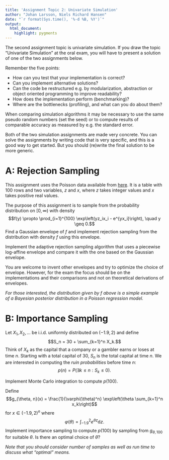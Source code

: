 ```yaml
---
title: 'Assignment Topic 2: Univariate Simulation'
author: "Johan Larsson, Niels Richard Hansen"
date: "`r format(Sys.time(), '%-d %B, %Y')`"
output:
  html_document:
    highlight: pygments
---
```


The second assignment topic is univariate simulation.
If you draw the topic "Univariate Simulation" at the
oral exam, you will have to present a solution of one of the two assignments below.

Remember the five points:

* How can you test that your implementation is correct?
* Can you implement alternative solutions?
* Can the code be restructured e.g. by modularization, abstraction or object oriented programming to improve readability?
* How does the implementation perform (benchmarking)?
* Where are the bottlenecks (profiling), and what can you do about them?

When comparing simulation algorithms it may be necessary to use the
same pseudo random numbers (set the seed) or to compute results of
comparable accuracy as measured by e.g. the standard error.

Both of the two simulation assignments are made very concrete. You can
solve the assignments by writing code that is very specific, and this is
a good way to get started. But you should (re)write the final
solution to be more generic.

# A: Rejection Sampling

This assignment uses the Poisson data available from [here](data/poisson.csv).
It is a table with 100 rows and two variables, $z$ and $x$, where $z$ takes integer values and $x$
takes positive real values.

The purpose of this assignment is to sample from the probability distribution on $[0, \infty)$ with density
$$f(y) \propto \prod_{i=1}^{100}  \exp\left(yz_ix_i - e^{yx_i}\right), \quad y \geq 0.$$
Find a Gaussian envelope of $f$ and implement rejection sampling from the distribution with
density $f$ using this envelope.

Implement the adaptive rejection sampling algorithm that uses a piecewise
log-affine envelope and compare it with the one based on the Gaussian
envelope.

You are welcome to invent other envelopes and try to optimize the choice of envelope. However, for
the exam the focus should be on the implementations and their comparisons and not on theoretical
derivations of envelopes.

*For those interested, the distribution given by $f$ above is a simple example of a
Bayesian posterior distribution in a Poisson regression model.*

# B: Importance Sampling

Let $X_1, X_2, \ldots$ be i.i.d. uniformly distributed on $(-1.9, 2)$ and
define
$$S_n = 30 + \sum_{k=1}^n X_k.$$
Think of $X_k$ as the capital that a company or a gambler earns or loses at time $n$.
Starting with a total capital of 30, $S_n$ is the total capital at time $n$.
We are interested in computing the *ruin probabilities* before time $n$:
$$p(n) = P(\exists k \leq n: S_k \leq 0).$$

Implement Monte Carlo integration to compute $p(100)$.

Define
$$g_{\theta, n}(x) = \frac{1}{\varphi(\theta)^n} \exp\left(\theta \sum_{k=1}^n x_k\right)$$
for $x \in (-1.9, 2)^n$ where
$$\varphi(\theta) = \int_{-1.9}^2 e^{\theta z} \mathrm{d}z.$$
Implement importance sampling to compute $p(100)$ by sampling from $g_{\theta, 100}$
for suitable $\theta$. Is there an optimal choice of $\theta$?

*Note that you should consider number of samples as well as run time
to discuss what "optimal" means.*

